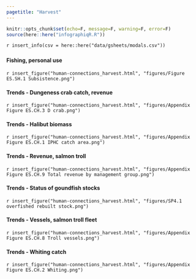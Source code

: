 ```yaml
---
pagetitle: "Harvest"
---
```


```r
knitr::opts_chunk$set(echo=F, message=F, warning=F, error=F)
source(here::here("infographiqR.R"))
```

`r insert_info(csv = here::here("data/gsheets/modals.csv"))`


### {.tabset}

#### Fishing, personal use

`r insert_figure("human-connections_harvest.html", "figures/Figure ES.SH.1 Subsistence.png")`

#### Trends - Dungeness crab catch, revenue

`r insert_figure("human-connections_harvest.html", "figures/Appendix Figure ES.CH.3 D crab.png")`

#### Trends - Halibut biomass

`r insert_figure("human-connections_harvest.html", "figures/Appendix Figure ES.CH.1 IPHC catch area.png")`

#### Trends - Revenue, salmon troll

`r insert_figure("human-connections_harvest.html", "figures/Appendix Figure ES.CH.9 Total revenue by management group.png")`

#### Trends - Status of goundfish stocks

`r insert_figure("human-connections_harvest.html", "figures/SP4.1 overfished rebuilt stock.png")`

#### Trends - Vessels, salmon troll fleet

`r insert_figure("human-connections_harvest.html", "figures/Appendix Figure ES.CH.8 Troll vessels.png")`

#### Trends - Whiting catch

`r insert_figure("human-connections_harvest.html", "figures/Appendix Figure ES.CH.2 Whiting.png")`
